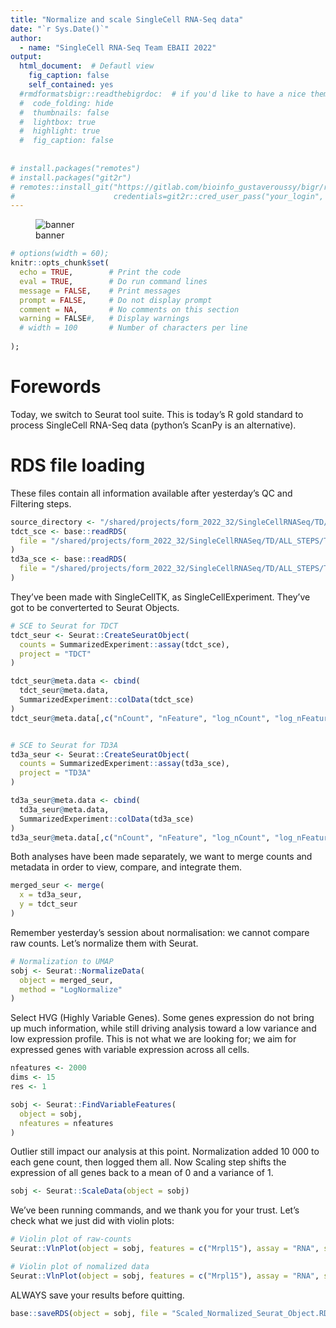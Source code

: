 ```yaml
---
title: "Normalize and scale SingleCell RNA-Seq data"
date: "`r Sys.Date()`"
author:
  - name: "SingleCell RNA-Seq Team EBAII 2022"
output:
  html_document:  # Defautl view
    fig_caption: false
    self_contained: yes
  #rmdformatsbigr::readthebigrdoc:  # if you'd like to have a nice theme
  #  code_folding: hide
  #  thumbnails: false
  #  lightbox: true
  #  highlight: true
  #  fig_caption: false
    
    
# install.packages("remotes")
# install.packages("git2r")
# remotes::install_git("https://gitlab.com/bioinfo_gustaveroussy/bigr/rmdformatsbigr.git",
#                      credentials=git2r::cred_user_pass("your_login", "your_password"))
---
```


![banner](banner.png)

```r
# options(width = 60);
knitr::opts_chunk$set(
  echo = TRUE,        # Print the code
  eval = TRUE,        # Do run command lines
  message = FALSE,    # Print messages
  prompt = FALSE,     # Do not display prompt
  comment = NA,       # No comments on this section
  warning = FALSE#,   # Display warnings
  # width = 100       # Number of characters per line
  
);

```

<style type="text/css">
details:hover { cursor: pointer }
</style>

<style>
.column-left{
  float: left;
  width: 47%;
  text-align: left;
}
.column-right{
  float: right;
  width: 47%;
  text-align: left;
}
</style>

# Forewords

Today, we switch to Seurat tool suite. This is today's R gold standard to process SingleCell RNA-Seq data (python's ScanPy is an alternative).

# RDS file loading

These files contain all information available after yesterday's QC and Filtering steps.

```r
source_directory <- "/shared/projects/form_2022_32/SingleCellRNASeq/TD/ALL_STEPS"
tdct_sce <- base::readRDS(
  file = "/shared/projects/form_2022_32/SingleCellRNASeq/TD/ALL_STEPS/TDCT/TDCT_02b_QCf.rds"
)
td3a_sce <- base::readRDS(
  file = "/shared/projects/form_2022_32/SingleCellRNASeq/TD/ALL_STEPS/TD3A/TD3A_02b_QCf.rds"
)

```

They've been made with SingleCellTK, as SingleCellExperiment. They've got to be converterted to Seurat Objects.

```r
# SCE to Seurat for TDCT
tdct_seur <- Seurat::CreateSeuratObject(
  counts = SummarizedExperiment::assay(tdct_sce), 
  project = "TDCT"
)

tdct_seur@meta.data <- cbind(
  tdct_seur@meta.data, 
  SummarizedExperiment::colData(tdct_sce)
)
tdct_seur@meta.data[,c("nCount", "nFeature", "log_nCount", "log_nFeature")] <- NULL


# SCE to Seurat for TD3A
td3a_seur <- Seurat::CreateSeuratObject(
  counts = SummarizedExperiment::assay(td3a_sce), 
  project = "TD3A"
)

td3a_seur@meta.data <- cbind(
  td3a_seur@meta.data, 
  SummarizedExperiment::colData(td3a_sce)
)
td3a_seur@meta.data[,c("nCount", "nFeature", "log_nCount", "log_nFeature")] <- NULL
```

Both analyses have been made separately, we want to merge counts and metadata in order to view, compare, and integrate them.

```r
merged_seur <- merge(
  x = td3a_seur, 
  y = tdct_seur
)
```

Remember yesterday's session about normalisation: we cannot compare raw counts. Let's normalize them with Seurat.

```r
# Normalization to UMAP
sobj <- Seurat::NormalizeData(
  object = merged_seur, 
  method = "LogNormalize"
)
```

Select HVG (Highly Variable Genes). Some genes expression do not bring up much information, while still driving analysis toward a low variance and low expression profile. This is not what we are looking for; we aim for expressed genes with variable expression across all cells.

```r
nfeatures <- 2000
dims <- 15
res <- 1

sobj <- Seurat::FindVariableFeatures(
  object = sobj,
  nfeatures = nfeatures
)
```

Outlier still impact our analysis at this point. Normalization added 10 000 to each gene count, then logged them all. Now Scaling step shifts the expression of all genes back to a mean of 0 and a variance of 1.


```r
sobj <- Seurat::ScaleData(object = sobj)
```

We've been running commands, and we thank you for your trust. Let's check what we just did with violin plots:

```r
# Violin plot of raw-counts
Seurat::VlnPlot(object = sobj, features = c("Mrpl15"), assay = "RNA", slot = "counts")

# Violin plot of nomalized data
Seurat::VlnPlot(object = sobj, features = c("Mrpl15"), assay = "RNA", slot = "data")
```


ALWAYS save your results before quitting.

```r
base::saveRDS(object = sobj, file = "Scaled_Normalized_Seurat_Object.RDS")
```
